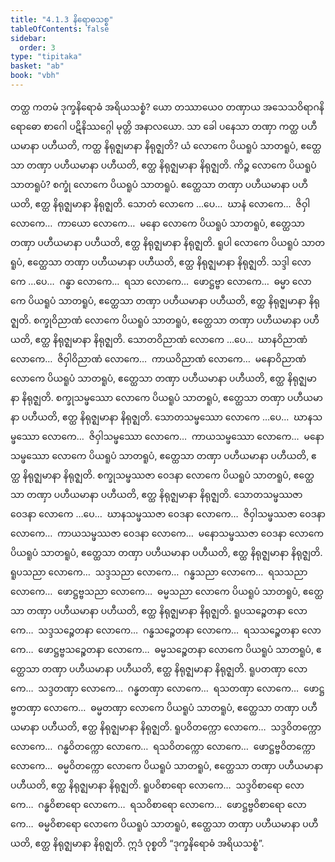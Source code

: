 ```yaml
---
title: "4.1.3 နိရောဓသစ္စ"
tableOfContents: false
sidebar:
  order: 3
type: "tipitaka"
basket: "ab"
book: "vbh"
---
```



<DynamicBreadcrumb />

<Division number="204" book="vbh">

<Paragraph number="743" book="vbh">
တတ္ထ ကတမံ ဒုက္ခနိရောဓံ အရိယသစ္စံ? ယော တဿာယေဝ တဏှာယ အသေသဝိရာဂနိရောဓော စာဂေါ ပဋိနိဿဂ္ဂေါ မုတ္တိ အနာလယော.
</Paragraph>

<Paragraph number="744" book="vbh">
သာ ခေါ ပနေသာ တဏှာ ကတ္ထ ပဟီယမာနာ ပဟီယတိ, ကတ္ထ နိရုဇ္ဈမာနာ နိရုဇ္ဈတိ? ယံ လောကေ ပိယရူပံ သာတရူပံ, ဧတ္ထေသာ တဏှာ ပဟီယမာနာ ပဟီယတိ, ဧတ္ထ နိရုဇ္ဈမာနာ နိရုဇ္ဈတိ.
</Paragraph>

<Paragraph number="745" book="vbh">
ကိဉ္စ လောကေ ပိယရူပံ သာတရူပံ? စက္ခုံ လောကေ ပိယရူပံ သာတရူပံ. ဧတ္ထေသာ တဏှာ ပဟီယမာနာ ပဟီယတိ, ဧတ္ထ နိရုဇ္ဈမာနာ နိရုဇ္ဈတိ. သောတံ လောကေ …ပေ…  ဃာနံ လောကေ…  ဇိဝှါ လောကေ…  ကာယော လောကေ…  မနော လောကေ ပိယရူပံ သာတရူပံ, ဧတ္ထေသာ တဏှာ ပဟီယမာနာ ပဟီယတိ, ဧတ္ထ နိရုဇ္ဈမာနာ နိရုဇ္ဈတိ.
</Paragraph>

<Paragraph number="746" book="vbh">
ရူပါ လောကေ ပိယရူပံ သာတရူပံ, ဧတ္ထေသာ တဏှာ ပဟီယမာနာ ပဟီယတိ, ဧတ္ထ နိရုဇ္ဈမာနာ နိရုဇ္ဈတိ. သဒ္ဒါ လောကေ …ပေ…  ဂန္ဓာ လောကေ…  ရသာ လောကေ…  ဖောဋ္ဌဗ္ဗာ လောကေ…  ဓမ္မာ လောကေ ပိယရူပံ သာတရူပံ, ဧတ္ထေသာ တဏှာ ပဟီယမာနာ ပဟီယတိ, ဧတ္ထ နိရုဇ္ဈမာနာ နိရုဇ္ဈတိ.
</Paragraph>

<Paragraph number="747" book="vbh">
စက္ခုဝိညာဏံ လောကေ ပိယရူပံ သာတရူပံ, ဧတ္ထေသာ တဏှာ ပဟီယမာနာ ပဟီယတိ, ဧတ္ထ နိရုဇ္ဈမာနာ နိရုဇ္ဈတိ. သောတဝိညာဏံ လောကေ …ပေ…  ဃာနဝိညာဏံ လောကေ…  ဇိဝှါဝိညာဏံ လောကေ…  ကာယဝိညာဏံ လောကေ…  မနောဝိညာဏံ လောကေ ပိယရူပံ သာတရူပံ, ဧတ္ထေသာ တဏှာ ပဟီယမာနာ ပဟီယတိ, ဧတ္ထ နိရုဇ္ဈမာနာ နိရုဇ္ဈတိ.
</Paragraph>

<Paragraph number="748" book="vbh">
စက္ခုသမ္ဖဿော လောကေ ပိယရူပံ သာတရူပံ, ဧတ္ထေသာ တဏှာ ပဟီယမာနာ ပဟီယတိ, ဧတ္ထ နိရုဇ္ဈမာနာ နိရုဇ္ဈတိ. သောတသမ္ဖဿော လောကေ …ပေ…  ဃာနသမ္ဖဿော လောကေ…  ဇိဝှါသမ္ဖဿော လောကေ…  ကာယသမ္ဖဿော လောကေ…  မနောသမ္ဖဿော လောကေ ပိယရူပံ သာတရူပံ, ဧတ္ထေသာ တဏှာ ပဟီယမာနာ ပဟီယတိ, ဧတ္ထ နိရုဇ္ဈမာနာ နိရုဇ္ဈတိ.
</Paragraph>

<Paragraph number="749" book="vbh">
စက္ခုသမ္ဖဿဇာ ဝေဒနာ လောကေ ပိယရူပံ သာတရူပံ, ဧတ္ထေသာ တဏှာ ပဟီယမာနာ ပဟီယတိ, ဧတ္ထ နိရုဇ္ဈမာနာ နိရုဇ္ဈတိ. သောတသမ္ဖဿဇာ ဝေဒနာ လောကေ …ပေ…  ဃာနသမ္ဖဿဇာ ဝေဒနာ လောကေ…  ဇိဝှါသမ္ဖဿဇာ ဝေဒနာ လောကေ…  ကာယသမ္ဖဿဇာ ဝေဒနာ လောကေ…  မနောသမ္ဖဿဇာ ဝေဒနာ လောကေ ပိယရူပံ သာတရူပံ, ဧတ္ထေသာ တဏှာ ပဟီယမာနာ ပဟီယတိ, ဧတ္ထ နိရုဇ္ဈမာနာ နိရုဇ္ဈတိ.
</Paragraph>

<Paragraph number="750" book="vbh">
ရူပသညာ လောကေ…  သဒ္ဒသညာ လောကေ…  ဂန္ဓသညာ လောကေ…  ရသသညာ လောကေ…  ဖောဋ္ဌဗ္ဗသညာ လောကေ…  ဓမ္မသညာ လောကေ ပိယရူပံ သာတရူပံ, ဧတ္ထေသာ တဏှာ ပဟီယမာနာ ပဟီယတိ, ဧတ္ထ နိရုဇ္ဈမာနာ နိရုဇ္ဈတိ.
</Paragraph>

<Paragraph number="751" book="vbh">
ရူပသဉ္စေတနာ လောကေ…  သဒ္ဒသဉ္စေတနာ လောကေ…  ဂန္ဓသဉ္စေတနာ လောကေ…  ရသသဉ္စေတနာ လောကေ…  ဖောဋ္ဌဗ္ဗသဉ္စေတနာ လောကေ…  ဓမ္မသဉ္စေတနာ လောကေ ပိယရူပံ သာတရူပံ, ဧတ္ထေသာ တဏှာ ပဟီယမာနာ ပဟီယတိ, ဧတ္ထ နိရုဇ္ဈမာနာ နိရုဇ္ဈတိ.
</Paragraph>

<Paragraph number="752" book="vbh">
ရူပတဏှာ လောကေ…  သဒ္ဒတဏှာ လောကေ…  ဂန္ဓတဏှာ လောကေ…  ရသတဏှာ လောကေ…  ဖောဋ္ဌဗ္ဗတဏှာ လောကေ…  ဓမ္မတဏှာ လောကေ ပိယရူပံ သာတရူပံ, ဧတ္ထေသာ တဏှာ ပဟီယမာနာ ပဟီယတိ, ဧတ္ထ နိရုဇ္ဈမာနာ နိရုဇ္ဈတိ.
</Paragraph>

<Paragraph number="753" book="vbh">
ရူပဝိတက္ကော လောကေ…  သဒ္ဒဝိတက္ကော လောကေ…  ဂန္ဓဝိတက္ကော လောကေ…  ရသဝိတက္ကော လောကေ…  ဖောဋ္ဌဗ္ဗဝိတက္ကော လောကေ…  ဓမ္မဝိတက္ကော လောကေ ပိယရူပံ သာတရူပံ, ဧတ္ထေသာ တဏှာ ပဟီယမာနာ ပဟီယတိ, ဧတ္ထ နိရုဇ္ဈမာနာ နိရုဇ္ဈတိ.
</Paragraph>

<Paragraph number="754" book="vbh">
ရူပဝိစာရော လောကေ…  သဒ္ဒဝိစာရော လောကေ…  ဂန္ဓဝိစာရော လောကေ…  ရသဝိစာရော လောကေ…  ဖောဋ္ဌဗ္ဗဝိစာရော လောကေ…  ဓမ္မဝိစာရော လောကေ ပိယရူပံ သာတရူပံ, ဧတ္ထေသာ တဏှာ ပဟီယမာနာ ပဟီယတိ, ဧတ္ထ နိရုဇ္ဈမာနာ နိရုဇ္ဈတိ.

</Paragraph>
</Division>

<Paragraph number="755" type="center" book="vbh">
ဣဒံ ဝုစ္စတိ “ဒုက္ခနိရောဓံ အရိယသစ္စံ”.
</Paragraph>